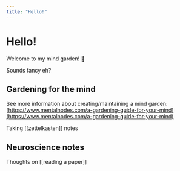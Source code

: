 ```yaml
---
title: "Hello!"
---
```


# Hello!

Welcome to my mind garden! 🌱

Sounds fancy eh?

## Gardening for the mind

See more information about creating/maintaining a mind garden: [https://www.mentalnodes.com/a-gardening-guide-for-your-mind](https://www.mentalnodes.com/a-gardening-guide-for-your-mind)

Taking [[zettelkasten]] notes

## Neuroscience notes

Thoughts on [[reading a paper]]
